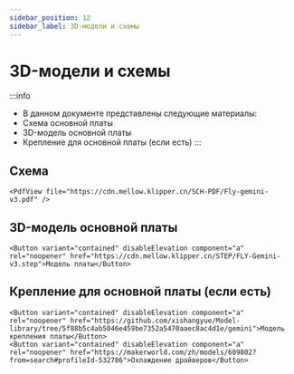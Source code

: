 ```yaml
---
sidebar_position: 12
sidebar_label: 3D-модели и схемы
---
```




# 3D-модели и схемы

:::info
* В данном документе представлены следующие материалы:
* Схема основной платы
* 3D-модель основной платы
* Крепление для основной платы (если есть)
:::

## Схема

    <PdfView file="https://cdn.mellow.klipper.cn/SCH-PDF/Fly-gemini-v3.pdf" />


## 3D-модель основной платы

    <Button variant="contained" disableElevation component="a" rel="noopener" href="https://cdn.mellow.klipper.cn/STEP/FLY-Gemini-v3.step">Модель платы</Button>


## Крепление для основной платы (если есть)

    <Button variant="contained" disableElevation component="a" rel="noopener" href="https://github.com/xishangyue/Model-library/tree/5f88b5c4ab5046e459be7352a5470aaec8ac4d1e/gemini">Модель крепления платы</Button>
    <Button variant="contained" disableElevation component="a" rel="noopener" href="https://makerworld.com/zh/models/609802?from=search#profileId-532786">Охлаждение драйверов</Button>
